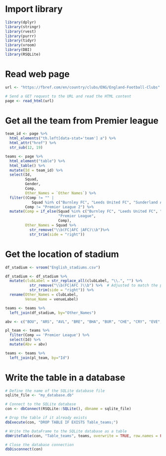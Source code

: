 # Import library
```{r}
library(dplyr)
library(stringr)
library(rvest)
library(purrr)
library(tidyr)
library(vroom)
library(DBI)
library(RSQLite)
```

# Read web page
```{r}
url <- "https://fbref.com/en/country/clubs/ENG/England-Football-Clubs"

# Send a GET request to the URL and read the HTML content
page <- read_html(url)
```

# Get all the team from Premier league
```{r}
team_id <- page %>%
  html_elements("th.left[data-stat='team'] a") %>%
  html_attr("href") %>%
  str_sub(12, 19)

teams <- page %>% 
  html_element("table") %>%
  html_table() %>% 
  mutate(Id = team_id) %>% 
  select(Id, 
         Squad,
         Gender,
         Comp,
         Other_Names = `Other Names`) %>% 
  filter((Comp != "" |
            Squad %in% c("Burnley FC", "Leeds United FC", "Sunderland AFC")),
         Comp != "Premier League 2") %>% 
  mutate(Comp = if_else(Squad %in% c("Burnley FC", "Leeds United FC", "Sunderland AFC"),
                        "Premier League",
                        Comp),
         Other_Names = Squad %>%
           str_remove("\\b(FC|AFC |AFC)\\b")%>%
           str_trim(side = "right"))
```

# Get the location of stadium
```{r}
df_stadium <- vroom("English_stadiums.csv") 

df_stadium <- df_stadium %>% 
  mutate(clubLabel = str_replace_all(clubLabel, "\\.", "") %>%
           str_remove("\\b(FC|AFC )\\b") %>%  # Adjusted to match the pattern without dots
           str_trim(side = "right")) %>% 
  rename(Other_Names = clubLabel,
         Venue_Name = venueLabel)
```

```{r}
teams <- teams %>% 
  left_join(df_stadium, by="Other_Names")
```
```{r}
abv <- c("BOU", "ARS", "AVL", "BRE", "BHA", "BUR", "CHE", "CRY", "EVE", "FUL", "LEE", "LIV", "MCI", "MUN", "NEW", "NFO", "SUN", "TOT", "WHU", "WOL")

pl_team <- teams %>% 
  filter(Comp == 'Premier League') %>% 
  select(Id) %>% 
  mutate(Abv = abv)

teams <- teams %>% 
  left_join(pl_team, by="Id")
```



# Write the table in a database

```{r}
# Define the name of the SQLite database file
sqlite_file <- "my_database.db"

# Connect to the SQLite database
con <- dbConnect(RSQLite::SQLite(), dbname = sqlite_file)

# Drop the table if it already exists
dbExecute(con, "DROP TABLE IF EXISTS Table_teams;")

# Write the DataFrame to the SQLite database as a table
dbWriteTable(con, "Table_teams", teams, overwrite = TRUE, row.names = FALSE)

# Close the database connection
dbDisconnect(con)
```

